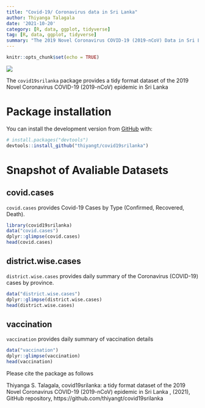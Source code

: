 ```yaml
---
title: "Covid-19/ Coronavirus data in Sri Lanka"
author: Thiyanga Talagala
date: '2021-10-20'
category: [R, data, ggplot, tidyverse]
tag: [R, data, ggplot, tidyverse]
summary: "The 2019 Novel Coronavirus COVID-19 (2019-nCoV) Data in Sri Lanka"
---
```


```r
knitr::opts_chunk$set(echo = TRUE)
```

![](https://github.com/thiyangt/covid19srilanka/blob/main/man/figures/hex.png?raw=true)

The `covid19srilanka` package provides a tidy format dataset of the 2019 Novel Coronavirus COVID-19 (2019-nCoV) epidemic in Sri Lanka

# Package installation


You can install the development version from [GitHub](https://github.com/thiyangt/covid19srilanka) with:

```r
# install.packages("devtools")
devtools::install_github("thiyangt/covid19srilanka")
```

# Snapshot of Avaliable Datasets

## covid.cases

`covid.cases` provides Covid-19 Cases by Type (Confirmed, Recovered, Death).

```r
library(covid19srilanka)
data("covid.cases")
dplyr::glimpse(covid.cases)
head(covid.cases)
```

## district.wise.cases

`district.wise.cases` provides daily summary of the Coronavirus (COVID-19) cases by province.

```r
data("district.wise.cases")
dplyr::glimpse(district.wise.cases)
head(district.wise.cases)
```

## vaccination

`vaccination` provides daily summary of vaccination details

```r
data("vaccination")
dplyr::glimpse(vaccination)
head(vaccination)
```

Please cite the package as follows

Thiyanga S. Talagala, covid19srilanka: a tidy format dataset of the 2019 Novel Coronavirus COVID-19 (2019-nCoV) epidemic in Sri Lanka , (2021), GitHub repository, https://github.com/thiyangt/covid19srilanka
